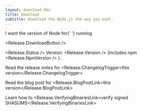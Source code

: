 ```yaml
---
layout: download.hbs
title: Download
subtitle: Download the Node.js the way you want.
---
```


<section>
  I want the <Release.VersionDropdown status="Current" /> version of Node for{' '}
  <Release.OperatingSystemDropdown /> running <Release.BitnessDropdown />
</section>

<Release.DownloadButton />

<Release.Status /> Version: <Release.Version /> (includes
npm <Release.NpmVersion />
).

Read the release notes for <Release.ChangelogTrigger>this version</Release.ChangelogTrigger>

Read the blog post for <Release.BlogPostLink>this version</Release.BlogPostLink>

Learn how to <Release.VerifyingBinariesLink>verify signed SHASUMS</Release.VerifyingBinariesLink>
